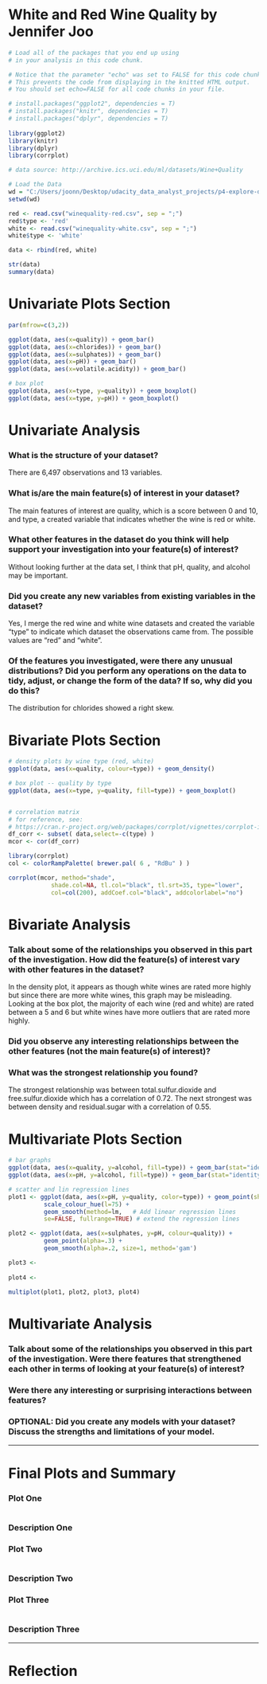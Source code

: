 White and Red Wine Quality by Jennifer Joo
========================================================

```r
# Load all of the packages that you end up using
# in your analysis in this code chunk.

# Notice that the parameter "echo" was set to FALSE for this code chunk.
# This prevents the code from displaying in the knitted HTML output.
# You should set echo=FALSE for all code chunks in your file.

# install.packages("ggplot2", dependencies = T) 
# install.packages("knitr", dependencies = T)
# install.packages("dplyr", dependencies = T)
 
library(ggplot2)
library(knitr)
library(dplyr)
library(corrplot)

```

```r
# data source: http://archive.ics.uci.edu/ml/datasets/Wine+Quality

# Load the Data
wd = "C:/Users/joonn/Desktop/udacity_data_analyst_projects/p4-explore-data-in-r/"
setwd(wd)

red <- read.csv("winequality-red.csv", sep = ";")
red$type <- 'red'
white <- read.csv("winequality-white.csv", sep = ";")
white$type <- 'white'

data <- rbind(red, white)

str(data)
summary(data)

```

# Univariate Plots Section
```r

par(mfrow=c(3,2))

ggplot(data, aes(x=quality)) + geom_bar()
ggplot(data, aes(x=chlorides)) + geom_bar()
ggplot(data, aes(x=sulphates)) + geom_bar()
ggplot(data, aes(x=pH)) + geom_bar()
ggplot(data, aes(x=volatile.acidity)) + geom_bar()

# box plot
ggplot(data, aes(x=type, y=quality)) + geom_boxplot()
ggplot(data, aes(x=type, y=pH)) + geom_boxplot()

```

# Univariate Analysis

### What is the structure of your dataset?

There are 6,497 observations and 13 variables.

### What is/are the main feature(s) of interest in your dataset?

The main features of interest are quality, which is a score between 0 and 10, and type, a created variable that indicates whether the wine is red or white.

### What other features in the dataset do you think will help support your investigation into your feature(s) of interest?

Without looking further at the data set, I think that pH, quality, and alcohol may be important.

### Did you create any new variables from existing variables in the dataset?

Yes, I merge the red wine and white wine datasets and created the variable "type" to indicate which dataset the observations came from.  The possible values are "red" and "white".

### Of the features you investigated, were there any unusual distributions? Did you perform any operations on the data to tidy, adjust, or change the form of the data? If so, why did you do this?

The distribution for chlorides showed a right skew.


# Bivariate Plots Section
```r

# density plots by wine type (red, white)
ggplot(data, aes(x=quality, colour=type)) + geom_density()

# box plot -- quality by type
ggplot(data, aes(x=type, y=quality, fill=type)) + geom_boxplot()


# correlation matrix
# for reference, see:
# https://cran.r-project.org/web/packages/corrplot/vignettes/corrplot-intro.html
df_corr <- subset( data,select=-c(type) )
mcor <- cor(df_corr)

library(corrplot)
col <- colorRampPalette( brewer.pal( 6 , "RdBu" ) )

corrplot(mcor, method="shade",
            shade.col=NA, tl.col="black", tl.srt=35, type="lower",
            col=col(200), addCoef.col="black", addcolorlabel="no")


```

# Bivariate Analysis

### Talk about some of the relationships you observed in this part of the investigation. How did the feature(s) of interest vary with other features in the dataset?

In the density plot, it appears as though white wines are rated more highly but since there are more white wines, this graph may be misleading.  Looking at the box plot, the majority of each wine (red and white) are rated between a 5 and 6 but white wines have more outliers that are rated more highly.


### Did you observe any interesting relationships between the other features (not the main feature(s) of interest)?

### What was the strongest relationship you found?

The strongest relationship was between total.sulfur.dioxide and free.sulfur.dioxide which has a correlation of 0.72.  The next strongest was between density and residual.sugar with a correlation of 0.55.




# Multivariate Plots Section

```r

# bar graphs
ggplot(data, aes(x=quality, y=alcohol, fill=type)) + geom_bar(stat="identity")
ggplot(data, aes(x=pH, y=alcohol, fill=type)) + geom_bar(stat="identity")

# scatter and lin regression lines
plot1 <- ggplot(data, aes(x=pH, y=quality, color=type)) + geom_point(shape=1) +
          scale_colour_hue(l=75) +
          geom_smooth(method=lm,   # Add linear regression lines
          se=FALSE, fullrange=TRUE) # extend the regression lines

plot2 <- ggplot(data, aes(x=sulphates, y=pH, colour=quality)) +
          geom_point(alpha=.3) +
          geom_smooth(alpha=.2, size=1, method='gam')

plot3 <-   
  
plot4 <- 
  
multiplot(plot1, plot2, plot3, plot4)

```

# Multivariate Analysis

### Talk about some of the relationships you observed in this part of the investigation. Were there features that strengthened each other in terms of looking at your feature(s) of interest?

### Were there any interesting or surprising interactions between features?

### OPTIONAL: Did you create any models with your dataset? Discuss the strengths and limitations of your model.

------

# Final Plots and Summary

### Plot One
```r

```

### Description One


### Plot Two
```r

```

### Description Two


### Plot Three
```r

```

### Description Three

------

# Reflection
